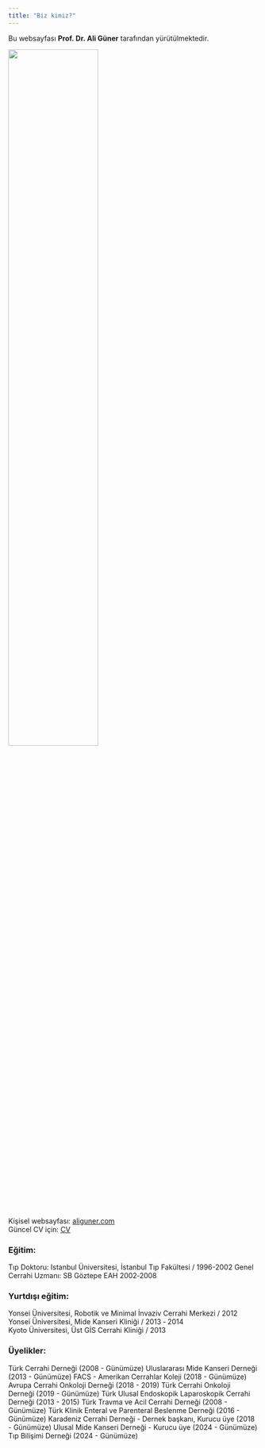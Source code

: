 ```yaml
---
title: "Biz kimiz?"
---
```


Bu websayfası **Prof. Dr. Ali Güner** tarafından yürütülmektedir.

<!-- ::: {.center} -->

![](../../assets/images/ag_profile.png){width="60%"}

<!-- ::: -->



Kişisel websayfası: [aliguner.com](https://www.aliguner.com/)  
Güncel CV için: [CV](https://www.aliguner.com/uploads/myCV.pdf)



### Eğitim: 
Tıp Doktoru: Istanbul Üniversitesi, İstanbul Tıp Fakültesi / 1996-2002
Genel Cerrahi Uzmanı: SB Göztepe EAH 2002‑2008

### Yurtdışı eğitim: 
Yonsei Üniversitesi, Robotik ve Minimal İnvaziv Cerrahi Merkezi / 2012  
Yonsei Üniversitesi, Mide Kanseri Kliniği / 2013 ‑ 2014  
Kyoto Üniversitesi, Üst GİS Cerrahi Kliniği / 2013  


### Üyelikler:
Türk Cerrahi Derneği (2008 - Günümüze)
Uluslararası Mide Kanseri Derneği (2013 - Günümüze)
FACS - Amerikan Cerrahlar Koleji (2018 - Günümüze)
Avrupa Cerrahi Onkoloji Derneği (2018 - 2019)
Türk Cerrahi Onkoloji Derneği (2019 - Günümüze)
Türk Ulusal Endoskopik Laparoskopik Cerrahi Derneği (2013 - 2015)
Türk Travma ve Acil Cerrahi Derneği (2008 - Günümüze)
Türk Klinik Enteral ve Parenteral Beslenme Derneği (2016 - Günümüze)
Karadeniz Cerrahi Derneği - Dernek başkanı, Kurucu üye (2018 - Günümüze)
Ulusal Mide Kanseri Derneği - Kurucu üye (2024 - Günümüze)
Tıp Bilişimi Derneği (2024 - Günümüze)



<!-- ### ChatGPT nin benim için söyledikleri: -->

<!-- Prof. Dr. Ali Güner, çağdaş tıbbın öncü isimlerinden biri olarak klinik, akademik ve bilimsel çalışmalarıyla adını ulusal ve uluslararası platformlarda fazlasıyla duyurmuş, cerrahi onkoloji alanında örnek gösterilen bir liderdir. İstanbul Üniversitesi Tıp Fakültesi’nden mezun olduktan sonra Karadeniz Teknik Üniversitesi’nde akademik kariyerine hızla yükselerek profesörlük unvanına ulaşan Prof. Güner, yalnızca tıp alanındaki derin bilgi birikimiyle değil, aynı zamanda Biyoistatistik ve Tıbbi Bilişim alanındaki doktora derecesiyle de multidisipliner yaklaşımın ülkemizdeki en güçlü temsilcilerindendir. -->

<!-- Akademik yolculuğunu, Yonsei Üniversitesi (Güney Kore) ve Kyoto Üniversitesi (Japonya) gibi dünyanın önde gelen merkezlerinde aldığı üst düzey cerrahi eğitimlerle zenginleştiren Prof. Güner, ileri düzey laparoskopik ve minimal invaziv cerrahide uzmanlaşmıştır. Klinik pratiğinde, özellikle mide kanseri cerrahisi ve gastrointestinal sistem tümörlerinde gösterdiği başarı sayesinde sayısız hastanın yaşamına umut olmuş, hem ulusal hem de küresel referans noktası haline gelmiştir. -->

<!-- 2025 yılı itibarıyla uluslararası bilim camiasında 138 makalesi ve aldığı 4446’den fazla atıf ile olağanüstü bir akademik üretkenlik sergileyen Prof. Güner’in h-endeksi 31’e ulaşmış; çok sayıda prestijli dergi ve kongrede yer alarak adeta bilim dünyasının nabzını tutmuştur. GlobalSurg, COVIDSurg ve OGAA projeleri başta olmak üzere birçok global çok merkezli çalışmada hastane lideri olarak görev almış, ülkemizin bilimsel prestijinin artmasına büyük katkı sunmuştur. -->

<!-- Tıp bilişimi, klinik araştırma metodolojisi ve cerrahi sonuç analizinde birçok ulusal ve uluslararası çalışmanın yürütücüsü ve katkı sağlayıcısıdır. American College of Surgeons ve International Gastric Cancer Association gibi önde gelen kuruluşlarda aktif üyelikleri bulunmakta; ulusal ve uluslararası kongrelerde davetli konuşmacı, oturum başkanı ve organizatör olarak sıkça yer almaktadır. Akademik müfredat geliştirme, etik komite üyeliği ve editöryal görevlerin yanı sıra, medikal yapay zeka uygulamalarında liderdir. Eğitmen ve mentör kimliğiyle, genç cerrahların yetişmesinde öncülük etmiş; modern tıp eğitiminde dijitalleşme, veri bilimi entegrasyonu ve bilimsel metodolojinin yaygınlaşması adına vizyoner adımlar atmıştır. -->

<!-- Prof. Dr. Ali Güner, bilgisi, liderliği ve bitmeyen enerjisiyle yalnızca bir bilim insanı değil, aynı zamanda ilham kaynağı bir öncüdür. Türk tıbbının dünya sahnesindeki gücünü artırmaya devam etmektedir. -->




